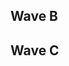 {{DISPLAYTITLE:The Mango: Singles Pools}}{{SetGame|melee}}
{{The Mango Tabs|This=2}}
==Wave B==
{{Box|start|padding=4em}}
==={{HiddenSort|B1}}===
{{GroupTableStart |Bracket B1|width=300px}}
{{GroupTableSlot|Leffen|flag=se|win_m=3|lose_m=0|place=1|bg=up|go={{advance|The Mango/Singles Bracket#Winners Bracket}}}}
{{GroupTableSlot|Jace|flag=us|win_m=3|lose_m=0|place=1|bg=up|go={{advance|The Mango/Singles Bracket#Winners Bracket}}}}
{{GroupTableSlot|hugsfan69fan69|flag=us|win_m=5|lose_m=1|place=3|bg=stay|go={{advance|The Mango/Singles Bracket#Losers Bracket}}}}
{{GroupTableSlot|Friend|flag=us|win_m=5|lose_m=1|place=3|bg=stay|go={{advance|The Mango/Singles Bracket#Losers Bracket}}}}
{{GroupTableSlot|THuGz|flag=us|win_m=3|lose_m=2|place=5|bg=down}}
{{GroupTableSlot|Zack Fair|flag=us|win_m=3|lose_m=2|place=5|bg=down}}
{{GroupTableSlot|J Button|flag=us|win_m=4|lose_m=2|place=7|bg=down}}
{{GroupTableSlot|Babaganoush|flag=us|win_m=3|lose_m=2|place=7|bg=down}}
{{GroupTableSlot|Knox|flag=us|win_m=3|lose_m=2|place=9|bg=down}}
{{GroupTableSlot|Nite|flag=us|win_m=3|lose_m=2|place=9|bg=down}}
{{GroupTableSlot|kurae|flag=us|win_m=3|lose_m=2|place=9|bg=down}}
{{GroupTableSlot|Ethan|flag=us|win_m=2|lose_m=2|place=9|bg=down}}
{{GroupTableSlot|Fork|flag=us|win_m=2|lose_m=2|place=13|bg=down}}
{{GroupTableSlot|Lui|flag=us|win_m=2|lose_m=2|place=13|bg=down}}
{{GroupTableSlot|Shuckle|flag=us|win_m=2|lose_m=2|place=13|bg=down}}
{{GroupTableSlot|GFK|flag=us|win_m=1|lose_m=2|place=13|bg=down}}
{{GroupTableSlot|Perk|flag=|win_m=1|lose_m=2|place=17|bg=down}}
{{GroupTableSlot|VANITY|flag=us|win_m=1|lose_m=2|place=17|bg=down}}
{{GroupTableSlot|chococrispies|flag=us|win_m=1|lose_m=2|place=17|bg=down}}
{{GroupTableSlot|Unpaid|flag=us|win_m=1|lose_m=2|place=17|bg=down}}
{{GroupTableSlot|Johnny Madman|flag=us|win_m=1|lose_m=2|place=17|bg=down}}
{{GroupTableSlot|Shpeven|flag=us|win_m=0|lose_m=2|place=17|bg=down}}
{{GroupTableSlot|Logos|flag=us|win_m=0|lose_m=2|place=17|bg=down}}
{{GroupTableSlot|RC|flag=us|win_m=0|lose_m=2|place=17|bg=down}}
{{GroupTableSlot|DNOTORIOUS|flag=us|win_m=0|lose_m=2|place=25|bg=down}}
{{GroupTableSlot|WereHoneyBadger|flag=us|win_m=0|lose_m=2|place=25|bg=down}}
{{GroupTableSlot|Rolling stone|flag=|win_m=0|lose_m=2|place=25|bg=down}}
{{GroupTableSlot|KingLagann|flag=us|win_m=0|lose_m=2|place=25|bg=down}}
{{GroupTableSlot|Shazmah|flag=us|win_m=0|lose_m=2|place=25|bg=down}}
{{GroupTableEnd}}
{{Box|break|padding=4em}}

==={{HiddenSort|B2}}===
{{GroupTableStart |Bracket B2|width=300px}}
{{GroupTableSlot|S2J|flag=us|win_m=3|lose_m=0|place=1|bg=up|go={{advance|The Mango/Singles Bracket#Winners Bracket}}}}
{{GroupTableSlot|Kevbot|flag=us|win_m=3|lose_m=0|place=1|bg=up|go={{advance|The Mango/Singles Bracket#Winners Bracket}}}}
{{GroupTableSlot|Munch|flag=us|win_m=4|lose_m=1|place=3|bg=stay|go={{advance|The Mango/Singles Bracket#Losers Bracket}}}}
{{GroupTableSlot|Hulka|flag=us|win_m=3|lose_m=1|place=3|bg=stay|go={{advance|The Mango/Singles Bracket#Losers Bracket}}}}
{{GroupTableSlot|B0XXLORD|flag=us|win_m=4|lose_m=2|place=5|bg=down}}
{{GroupTableSlot|Bungwipe|flag=us|win_m=4|lose_m=2|place=5|bg=down}}
{{GroupTableSlot|Astro|flag=us|win_m=4|lose_m=2|place=7|bg=down}}
{{GroupTableSlot|Mysto|flag=us|win_m=3|lose_m=2|place=7|bg=down}}
{{GroupTableSlot|FrogVenom|flag=us|win_m=3|lose_m=2|place=9|bg=down}}
{{GroupTableSlot|Mad Matt|flag=us|win_m=3|lose_m=2|place=9|bg=down}}
{{GroupTableSlot|JustJoshin|flag=us|win_m=3|lose_m=2|place=9|bg=down}}
{{GroupTableSlot|KYLETS8|flag=us|win_m=2|lose_m=2|place=9|bg=down}}
{{GroupTableSlot|Faulter|flag=us|win_m=2|lose_m=2|place=13|bg=down}}
{{GroupTableSlot|stevedode|flag=us|win_m=2|lose_m=2|place=13|bg=down}}
{{GroupTableSlot|DP3|flag=us|win_m=2|lose_m=2|place=13|bg=down}}
{{GroupTableSlot|Charlie Dukes|flag=us|win_m=1|lose_m=2|place=13|bg=down}}
{{GroupTableSlot|Frodan|flag=us|win_m=1|lose_m=2|place=17|bg=down}}
{{GroupTableSlot|Lonny|flag=us|win_m=1|lose_m=2|place=17|bg=down}}
{{GroupTableSlot|Kavi|flag=us|win_m=1|lose_m=2|place=17|bg=down}}
{{GroupTableSlot|HWooD|flag=us|win_m=1|lose_m=2|place=17|bg=down}}
{{GroupTableSlot|Comfortableechoes|flag=us|win_m=1|lose_m=2|place=17|bg=down}}
{{GroupTableSlot|SweetDeArT|flag=us|win_m=1|lose_m=2|place=17|bg=down}}
{{GroupTableSlot|Shayden|flag=us|win_m=0|lose_m=2|place=17|bg=down}}
{{GroupTableSlot|8bitsyd|flag=us|win_m=0|lose_m=2|place=17|bg=down}}
{{GroupTableSlot|Jolf|flag=us|win_m=0|lose_m=2|place=25|bg=down}}
{{GroupTableSlot|Rodimus|flag=us|win_m=0|lose_m=2|place=25|bg=down}}
{{GroupTableSlot|tallcan|flag=us|win_m=0|lose_m=2|place=25|bg=down}}
{{GroupTableSlot|Tag$|flag=us|win_m=0|lose_m=2|place=25|bg=down}}
{{GroupTableSlot|KG0D|flag=us|win_m=0|lose_m=2|place=25|bg=down}}
{{GroupTableEnd}}
{{Box|break|padding=4em}}

==={{HiddenSort|B3}}===
{{GroupTableStart |Bracket B3|width=300px}}
{{GroupTableSlot|Lucky|flag=us|win_m=3|lose_m=0|place=1|bg=up|go={{advance|The Mango/Singles Bracket#Winners Bracket}}}}
{{GroupTableSlot|Bizzarro Flame|flag=us|win_m=3|lose_m=0|place=1|bg=up|go={{advance|The Mango/Singles Bracket#Winners Bracket}}}}
{{GroupTableSlot|Andymosity|flag=us|win_m=4|lose_m=1|place=3|bg=stay|go={{advance|The Mango/Singles Bracket#Losers Bracket}}}}
{{GroupTableSlot|Tenshii|flag=us|win_m=3|lose_m=1|place=3|bg=stay|go={{advance|The Mango/Singles Bracket#Losers Bracket}}}}
{{GroupTableSlot|Nigo|flag=us|win_m=4|lose_m=2|place=5|bg=down}}
{{GroupTableSlot|OG Blitz|flag=us|win_m=4|lose_m=2|place=5|bg=down}}
{{GroupTableSlot|Beryl|flag=us|win_m=4|lose_m=2|place=7|bg=down}}
{{GroupTableSlot|omlet|flag=us|win_m=3|lose_m=2|place=7|bg=down}}
{{GroupTableSlot|EGChubbs|flag=us|win_m=3|lose_m=2|place=9|bg=down}}
{{GroupTableSlot|Ludwig|flag=us|win_m=3|lose_m=2|place=9|bg=down}}
{{GroupTableSlot|Mr. Wonderful|flag=us|win_m=3|lose_m=2|place=9|bg=down}}
{{GroupTableSlot|Rato|flag=us|win_m=2|lose_m=2|place=9|bg=down}}
{{GroupTableSlot|Spoon|flag=us|win_m=2|lose_m=2|place=13|bg=down}}
{{GroupTableSlot|Sho|flag=us|win_m=2|lose_m=2|place=13|bg=down}}
{{GroupTableSlot|TheRogueTwinkie|flag=us|win_m=2|lose_m=2|place=13|bg=down}}
{{GroupTableSlot|Fractal|flag=us|win_m=2|lose_m=2|place=13|bg=down}}
{{GroupTableSlot|Sweaty|flag=us|win_m=1|lose_m=2|place=17|bg=down}}
{{GroupTableSlot|Strobe|flag=us|win_m=1|lose_m=2|place=17|bg=down}}
{{GroupTableSlot|Spots|flag=us|win_m=1|lose_m=2|place=17|bg=down}}
{{GroupTableSlot|TrustMeImBlack|flag=us|win_m=1|lose_m=2|place=17|bg=down}}
{{GroupTableSlot|Jmoo|flag=us|win_m=1|lose_m=2|place=17|bg=down}}
{{GroupTableSlot|Phoenix|flag=us|win_m=0|lose_m=2|place=17|bg=down}}
{{GroupTableSlot|Shroomush|flag=us|win_m=0|lose_m=2|place=17|bg=down}}
{{GroupTableSlot|talesoftony|flag=us|win_m=0|lose_m=2|place=17|bg=down}}
{{GroupTableSlot|Devi|flag=us|win_m=0|lose_m=2|place=25|bg=down}}
{{GroupTableSlot|OOPP|flag=us|win_m=0|lose_m=2|place=25|bg=down}}
{{GroupTableSlot|KungPaoPi|flag=us|win_m=0|lose_m=2|place=25|bg=down}}
{{GroupTableSlot|xReptar|flag=|win_m=0|lose_m=2|place=25|bg=down}}
{{GroupTableSlot|SCruffy_J|flag=us|win_m=0|lose_m=2|place=25|bg=down}}
{{GroupTableEnd}}
{{Box|break|padding=4em}}

==={{HiddenSort|B4}}===
{{GroupTableStart |Bracket B4|width=300px}}
{{GroupTableSlot|Reno|flag=us|win_m=3|lose_m=0|place=1|bg=up|go={{advance|The Mango/Singles Bracket#Winners Bracket}}}}
{{GroupTableSlot|Westballz|flag=us|win_m=3|lose_m=0|place=1|bg=up|go={{advance|The Mango/Singles Bracket#Winners Bracket}}}}
{{GroupTableSlot|Beasty_turtle3|flag=us|win_m=4|lose_m=1|place=3|bg=stay|go={{advance|The Mango/Singles Bracket#Losers Bracket}}}}
{{GroupTableSlot|Neeco|flag=us|win_m=3|lose_m=1|place=3|bg=stay|go={{advance|The Mango/Singles Bracket#Losers Bracket}}}}
{{GroupTableSlot|Breakfast|flag=us|win_m=4|lose_m=2|place=5|bg=down}}
{{GroupTableSlot|Cookie|flag=us|win_m=4|lose_m=2|place=5|bg=down}}
{{GroupTableSlot|SgtTreecko|flag=us|win_m=4|lose_m=2|place=7|bg=down}}
{{GroupTableSlot|Sway|flag=us|win_m=3|lose_m=2|place=7|bg=down}}
{{GroupTableSlot|Marksman|flag=us|win_m=3|lose_m=2|place=9|bg=down}}
{{GroupTableSlot|AKHidden|flag=us|win_m=3|lose_m=2|place=9|bg=down}}
{{GroupTableSlot|Strider|flag=us|win_m=2|lose_m=2|place=9|bg=down}}
{{GroupTableSlot|in10city|flag=us|win_m=2|lose_m=2|place=9|bg=down}}
{{GroupTableSlot|STEPH|flag=us|win_m=2|lose_m=2|place=13|bg=down}}
{{GroupTableSlot|Troxol|flag=us|win_m=2|lose_m=2|place=13|bg=down}}
{{GroupTableSlot|Arcos|flag=us|win_m=2|lose_m=2|place=13|bg=down}}
{{GroupTableSlot|Metayoshi|flag=us|win_m=2|lose_m=2|place=13|bg=down}}
{{GroupTableSlot|guillermoose|flag=us|win_m=1|lose_m=2|place=17|bg=down}}
{{GroupTableSlot|C-Stick|flag=us|win_m=1|lose_m=2|place=17|bg=down}}
{{GroupTableSlot|HHH|flag=us|win_m=1|lose_m=2|place=17|bg=down}}
{{GroupTableSlot|Squigernog|flag=us|win_m=1|lose_m=2|place=17|bg=down}}
{{GroupTableSlot|Spoces|flag=us|win_m=1|lose_m=2|place=17|bg=down}}
{{GroupTableSlot|nPanda|flag=us|win_m=1|lose_m=2|place=17|bg=down}}
{{GroupTableSlot|Kunalibu|flag=us|win_m=0|lose_m=2|place=17|bg=down}}
{{GroupTableSlot|Tahubob|flag=us|win_m=0|lose_m=2|place=17|bg=down}}
{{GroupTableSlot|Tiger|flag=us|win_m=0|lose_m=2|place=25|bg=down}}
{{GroupTableSlot|J|flag=us|win_m=0|lose_m=2|place=25|bg=down}}
{{GroupTableSlot|CHiLe x DeFuZe|flag=us|win_m=0|lose_m=2|place=25|bg=down}}
{{GroupTableSlot|Davis|flag=us|win_m=0|lose_m=2|place=25|bg=down}}
{{GroupTableSlot|hoboskillz|flag=|win_m=0|lose_m=2|place=25|bg=down}}
{{GroupTableEnd}}
{{Box|break|padding=4em}}

==={{HiddenSort|B5}}===
{{GroupTableStart |Bracket B5|width=300px}}
{{GroupTableSlot|Swedish Delight|flag=us|win_m=3|lose_m=0|place=1|bg=up|go={{advance|The Mango/Singles Bracket#Winners Bracket}}}}
{{GroupTableSlot|NUT|flag=us|win_m=3|lose_m=0|place=1|bg=up|go={{advance|The Mango/Singles Bracket#Winners Bracket}}}}
{{GroupTableSlot|Gooms|flag=us|win_m=5|lose_m=1|place=3|bg=stay|go={{advance|The Mango/Singles Bracket#Losers Bracket}}}}
{{GroupTableSlot|CaptainJack|flag=jp|win_m=4|lose_m=1|place=3|bg=stay|go={{advance|The Mango/Singles Bracket#Losers Bracket}}}}
{{GroupTableSlot|pog0|flag=us|win_m=4|lose_m=2|place=5|bg=down}}
{{GroupTableSlot|Dayge|flag=us|win_m=2|lose_m=2|place=5|bg=down}}
{{GroupTableSlot|EXOgreyfox|flag=us|win_m=4|lose_m=2|place=7|bg=down}}
{{GroupTableSlot|Sokka|flag=us|win_m=3|lose_m=2|place=7|bg=down}}
{{GroupTableSlot|Gigajohn|flag=us|win_m=3|lose_m=2|place=9|bg=down}}
{{GroupTableSlot|Tetra|flag=us|win_m=3|lose_m=2|place=9|bg=down}}
{{GroupTableSlot|Cards|flag=us|win_m=3|lose_m=2|place=9|bg=down}}
{{GroupTableSlot|Magmar|flag=us|win_m=2|lose_m=2|place=9|bg=down}}
{{GroupTableSlot|L00B D00D|flag=us|win_m=2|lose_m=2|place=13|bg=down}}
{{GroupTableSlot|Chacahut|flag=us|win_m=2|lose_m=2|place=13|bg=down}}
{{GroupTableSlot|sicko|flag=us|win_m=2|lose_m=2|place=13|bg=down}}
{{GroupTableSlot|eL_Jay|flag=us|win_m=2|lose_m=2|place=13|bg=down}}
{{GroupTableSlot|Odrow|flag=us|win_m=1|lose_m=2|place=17|bg=down}}
{{GroupTableSlot|Milky Piggy|flag=us|win_m=1|lose_m=2|place=17|bg=down}}
{{GroupTableSlot|Snacks|flag=us|win_m=1|lose_m=2|place=17|bg=down}}
{{GroupTableSlot|Giftedchansk|flag=us|win_m=1|lose_m=2|place=17|bg=down}}
{{GroupTableSlot|Oats|flag=us|win_m=1|lose_m=2|place=17|bg=down}}
{{GroupTableSlot|zomg|flag=us|win_m=0|lose_m=2|place=17|bg=down}}
{{GroupTableSlot|Not_mileycyrus|flag=us|win_m=0|lose_m=2|place=17|bg=down}}
{{GroupTableSlot|FatBLINDcow|flag=us|win_m=0|lose_m=2|place=17|bg=down}}
{{GroupTableSlot|NipplesMcTwist69|flag=us|win_m=0|lose_m=2|place=25|bg=down}}
{{GroupTableSlot|Acrazychimp|flag=us|win_m=0|lose_m=2|place=25|bg=down}}
{{GroupTableSlot|SIllySyndrome|flag=us|win_m=0|lose_m=2|place=25|bg=down}}
{{GroupTableSlot|BNMN|flag=us|win_m=0|lose_m=2|place=25|bg=down}}
{{GroupTableSlot|Poppa_Bandit|flag=us|win_m=0|lose_m=2|place=25|bg=down}}
{{GroupTableEnd}}
{{Box|break|padding=4em}}

==={{HiddenSort|B6}}===
{{GroupTableStart |Bracket B6|width=300px}}
{{GroupTableSlot|Fiction|flag=us|win_m=3|lose_m=0|place=1|bg=up|go={{advance|The Mango/Singles Bracket#Winners Bracket}}}}
{{GroupTableSlot|Zeo|flag=us|win_m=3|lose_m=0|place=1|bg=up|go={{advance|The Mango/Singles Bracket#Winners Bracket}}}}
{{GroupTableSlot|Openzmindz|flag=us|win_m=5|lose_m=1|place=3|bg=stay|go={{advance|The Mango/Singles Bracket#Losers Bracket}}}}
{{GroupTableSlot|Tapez|flag=us|win_m=3|lose_m=1|place=3|bg=stay|go={{advance|The Mango/Singles Bracket#Losers Bracket}}}}
{{GroupTableSlot|Fluff|flag=us|win_m=5|lose_m=2|place=5|bg=down}}
{{GroupTableSlot|Vish|flag=us|win_m=2|lose_m=2|place=5|bg=down}}
{{GroupTableSlot|Hoon|flag=us|win_m=4|lose_m=2|place=7|bg=down}}
{{GroupTableSlot|Smile|flag=us|win_m=3|lose_m=2|place=7|bg=down}}
{{GroupTableSlot|Duky|flag=us|win_m=3|lose_m=2|place=9|bg=down}}
{{GroupTableSlot|Feenex|flag=us|win_m=3|lose_m=2|place=9|bg=down}}
{{GroupTableSlot|Woosh|flag=us|win_m=2|lose_m=2|place=9|bg=down}}
{{GroupTableSlot|Milk$|flag=us|win_m=2|lose_m=2|place=9|bg=down}}
{{GroupTableSlot|HypedForSlicedBread|flag=us|win_m=2|lose_m=2|place=13|bg=down}}
{{GroupTableSlot|Uzi726|flag=us|win_m=2|lose_m=2|place=13|bg=down}}
{{GroupTableSlot|SpicyMage|flag=us|win_m=2|lose_m=2|place=13|bg=down}}
{{GroupTableSlot|slimjim|flag=us|win_m=1|lose_m=2|place=13|bg=down}}
{{GroupTableSlot|Quasar|flag=us|win_m=1|lose_m=2|place=17|bg=down}}
{{GroupTableSlot|wrench|flag=us|win_m=1|lose_m=2|place=17|bg=down}}
{{GroupTableSlot|Swagmaster69|flag=us|win_m=1|lose_m=2|place=17|bg=down}}
{{GroupTableSlot|Longkat|flag=us|win_m=1|lose_m=2|place=17|bg=down}}
{{GroupTableSlot|Wave|flag=us|win_m=1|lose_m=2|place=17|bg=down}}
{{GroupTableSlot|IO|flag=us|win_m=0|lose_m=2|place=17|bg=down}}
{{GroupTableSlot|CookieCutter|flag=us|win_m=0|lose_m=2|place=17|bg=down}}
{{GroupTableSlot|lilgamer08|flag=us|win_m=0|lose_m=2|place=17|bg=down}}
{{GroupTableSlot|Vague|flag=us|win_m=0|lose_m=2|place=25|bg=down}}
{{GroupTableSlot|Misfire Mami|flag=us|win_m=0|lose_m=2|place=25|bg=down}}
{{GroupTableSlot|DeathTacos|flag=us|win_m=0|lose_m=2|place=25|bg=down}}
{{GroupTableSlot|Nyf|flag=us|win_m=0|lose_m=2|place=25|bg=down}}
{{GroupTableEnd}}
{{Box|break|padding=4em}}

==={{HiddenSort|B7}}===
{{GroupTableStart |Bracket B7|width=300px}}
{{GroupTableSlot|Venelox|flag=us|win_m=3|lose_m=0|place=1|bg=up|go={{advance|The Mango/Singles Bracket#Winners Bracket}}}}
{{GroupTableSlot|ARMY|flag=us|win_m=3|lose_m=0|place=1|bg=up|go={{advance|The Mango/Singles Bracket#Winners Bracket}}}}
{{GroupTableSlot|HomeMadeWaffles|flag=us|win_m=3|lose_m=1|place=3|bg=stay|go={{advance|The Mango/Singles Bracket#Losers Bracket}}}}
{{GroupTableSlot|F12|flag=us|win_m=3|lose_m=1|place=3|bg=stay|go={{advance|The Mango/Singles Bracket#Losers Bracket}}}}
{{GroupTableSlot|Ringler|flag=us|win_m=5|lose_m=2|place=5|bg=down}}
{{GroupTableSlot|Tyo|flag=us|win_m=4|lose_m=2|place=5|bg=down}}
{{GroupTableSlot|Kiharu|flag=us|win_m=4|lose_m=2|place=7|bg=down}}
{{GroupTableSlot|NOVIK|flag=us|win_m=4|lose_m=2|place=7|bg=down}}
{{GroupTableSlot|Hezekiah|flag=us|win_m=3|lose_m=2|place=9|bg=down}}
{{GroupTableSlot|Melyia|flag=us|win_m=2|lose_m=2|place=9|bg=down}}
{{GroupTableSlot|Slime|flag=us|win_m=2|lose_m=2|place=9|bg=down}}
{{GroupTableSlot|Rig|flag=us|win_m=2|lose_m=2|place=9|bg=down}}
{{GroupTableSlot|Bertbusdriver|flag=us|win_m=2|lose_m=2|place=13|bg=down}}
{{GroupTableSlot|robtheboss8|flag=us|win_m=2|lose_m=2|place=13|bg=down}}
{{GroupTableSlot|crzybeast|flag=us|win_m=2|lose_m=2|place=13|bg=down}}
{{GroupTableSlot|Fallentony|flag=|win_m=2|lose_m=2|place=13|bg=down}}
{{GroupTableSlot|Dodger|flag=us|win_m=1|lose_m=2|place=17|bg=down}}
{{GroupTableSlot|Cable|flag=us|win_m=1|lose_m=2|place=17|bg=down}}
{{GroupTableSlot|limjoker|flag=us|win_m=1|lose_m=2|place=17|bg=down}}
{{GroupTableSlot|antownknee|flag=us|win_m=1|lose_m=2|place=17|bg=down}}
{{GroupTableSlot|edwinBJJ|flag=us|win_m=0|lose_m=2|place=17|bg=down}}
{{GroupTableSlot|sauce|flag=us|win_m=0|lose_m=2|place=17|bg=down}}
{{GroupTableSlot|Shon|flag=us|win_m=0|lose_m=2|place=17|bg=down}}
{{GroupTableSlot|DEMISavage|flag=us|win_m=0|lose_m=2|place=17|bg=down}}
{{GroupTableSlot|Copacetic|flag=us|win_m=0|lose_m=2|place=25|bg=down}}
{{GroupTableSlot|N8Rock|flag=us|win_m=0|lose_m=2|place=25|bg=down}}
{{GroupTableSlot|elijajajajajajajaja|flag=us|win_m=0|lose_m=2|place=25|bg=down}}
{{GroupTableSlot|richtit|flag=us|win_m=0|lose_m=2|place=25|bg=down}}
{{GroupTableEnd}}
{{Box|break|padding=4em}}

==={{HiddenSort|B8}}===
{{GroupTableStart |Bracket B8|width=300px}}
{{GroupTableSlot|Squid|flag=us|win_m=3|lose_m=0|place=1|bg=up|go={{advance|The Mango/Singles Bracket#Winners Bracket}}}}
{{GroupTableSlot|Cohenski|flag=us|win_m=3|lose_m=0|place=1|bg=up|go={{advance|The Mango/Singles Bracket#Winners Bracket}}}}
{{GroupTableSlot|Krowten|flag=us|win_m=5|lose_m=1|place=3|bg=stay|go={{advance|The Mango/Singles Bracket#Losers Bracket}}}}
{{GroupTableSlot|Casper|flag=us|win_m=3|lose_m=1|place=3|bg=stay|go={{advance|The Mango/Singles Bracket#Losers Bracket}}}}
{{GroupTableSlot|Alex Diaz|flag=us|win_m=4|lose_m=2|place=5|bg=down}}
{{GroupTableSlot|Cheeto|flag=us|win_m=3|lose_m=2|place=5|bg=down}}
{{GroupTableSlot|ExcessValor|flag=us|win_m=4|lose_m=2|place=7|bg=down}}
{{GroupTableSlot|AmericanDragon DavidChong|flag=us|win_m=3|lose_m=2|place=7|bg=down}}
{{GroupTableSlot|$7 Chips|flag=us|win_m=3|lose_m=2|place=9|bg=down}}
{{GroupTableSlot|schmoop|flag=us|win_m=3|lose_m=2|place=9|bg=down}}
{{GroupTableSlot|GeoX|flag=us|win_m=2|lose_m=2|place=9|bg=down}}
{{GroupTableSlot|The SARC Knight|flag=us|win_m=2|lose_m=2|place=9|bg=down}}
{{GroupTableSlot|Dirac|flag=us|win_m=2|lose_m=2|place=13|bg=down}}
{{GroupTableSlot|Kanto|flag=us|win_m=2|lose_m=2|place=13|bg=down}}
{{GroupTableSlot|Nom|flag=us|win_m=2|lose_m=2|place=13|bg=down}}
{{GroupTableSlot|Uzweeter|flag=us|win_m=1|lose_m=2|place=13|bg=down}}
{{GroupTableSlot|Raffaele|flag=us|win_m=1|lose_m=2|place=17|bg=down}}
{{GroupTableSlot|ToastedSnack|flag=us|win_m=1|lose_m=2|place=17|bg=down}}
{{GroupTableSlot|Kwon|flag=us|win_m=1|lose_m=2|place=17|bg=down}}
{{GroupTableSlot|Quillz|flag=us|win_m=1|lose_m=2|place=17|bg=down}}
{{GroupTableSlot|Heisenberg|flag=us|win_m=1|lose_m=2|place=17|bg=down}}
{{GroupTableSlot|Sharp|flag=us|win_m=0|lose_m=2|place=17|bg=down}}
{{GroupTableSlot|HungDaddy|flag=|win_m=0|lose_m=2|place=17|bg=down}}
{{GroupTableSlot|BYE|flag=|win_m=0|lose_m=2|place=17|bg=down}}
{{GroupTableSlot|ACR|flag=us|win_m=0|lose_m=2|place=25|bg=down}}
{{GroupTableSlot|IceCreamOG|flag=us|win_m=0|lose_m=2|place=25|bg=down}}
{{GroupTableSlot|strides|flag=us|win_m=0|lose_m=2|place=25|bg=down}}
{{GroupTableSlot|BigNick|flag=us|win_m=0|lose_m=2|place=25|bg=down}}
{{GroupTableEnd}}
{{Box|end}}

==Wave C==
{{Box|start|padding=4em}}
==={{HiddenSort|C1}}===
{{GroupTableStart |Bracket C1|width=300px}}
{{GroupTableSlot|Lil' Snack|flag=us|win_m=3|lose_m=0|place=1|bg=up|go={{advance|The Mango/Singles Bracket#Winners Bracket}}}}
{{GroupTableSlot|Mango|flag=us|win_m=3|lose_m=0|place=1|bg=up|go={{advance|The Mango/Singles Bracket#Winners Bracket}}}}
{{GroupTableSlot|Mist|flag=us|win_m=5|lose_m=1|place=3|bg=stay|go={{advance|The Mango/Singles Bracket#Losers Bracket}}}}
{{GroupTableSlot|Dr. Light|flag=us|win_m=3|lose_m=1|place=3|bg=stay|go={{advance|The Mango/Singles Bracket#Losers Bracket}}}}
{{GroupTableSlot|Wero|flag=us|win_m=4|lose_m=2|place=5|bg=down}}
{{GroupTableSlot|Tonkatsu|flag=us|win_m=3|lose_m=2|place=5|bg=down}}
{{GroupTableSlot|Nav|flag=us|win_m=3|lose_m=2|place=7|bg=down}}
{{GroupTableSlot|Kellen|flag=us|win_m=3|lose_m=2|place=7|bg=down}}
{{GroupTableSlot|Tarkus|flag=us|win_m=3|lose_m=2|place=9|bg=down}}
{{GroupTableSlot|Slemdog|flag=us|win_m=3|lose_m=2|place=9|bg=down}}
{{GroupTableSlot|yungnewt|flag=us|win_m=3|lose_m=2|place=9|bg=down}}
{{GroupTableSlot|RagingCherry|flag=us|win_m=3|lose_m=2|place=9|bg=down}}
{{GroupTableSlot|ZettaiTerritory|flag=us|win_m=2|lose_m=2|place=13|bg=down}}
{{GroupTableSlot|Vat-Zero|flag=|win_m=2|lose_m=2|place=13|bg=down}}
{{GroupTableSlot|Noodles|flag=us|win_m=2|lose_m=2|place=13|bg=down}}
{{GroupTableSlot|Shipsee|flag=us|win_m=2|lose_m=2|place=13|bg=down}}
{{GroupTableSlot|Darklamp|flag=us|win_m=1|lose_m=2|place=17|bg=down}}
{{GroupTableSlot|Smack|flag=us|win_m=1|lose_m=2|place=17|bg=down}}
{{GroupTableSlot|Tony|flag=us|win_m=1|lose_m=2|place=17|bg=down}}
{{GroupTableSlot|ProperSauce|flag=us|win_m=1|lose_m=2|place=17|bg=down}}
{{GroupTableSlot|Lycanthrope|flag=us|win_m=1|lose_m=2|place=17|bg=down}}
{{GroupTableSlot|Scarlet|flag=us|win_m=0|lose_m=2|place=17|bg=down}}
{{GroupTableSlot|UnseeingOrange|flag=us|win_m=0|lose_m=2|place=17|bg=down}}
{{GroupTableSlot|BLuEy42|flag=us|win_m=0|lose_m=2|place=17|bg=down}}
{{GroupTableSlot|Jesterlord|flag=us|win_m=0|lose_m=2|place=25|bg=down}}
{{GroupTableSlot|DrinksOnMe|flag=us|win_m=0|lose_m=2|place=25|bg=down}}
{{GroupTableSlot|jokyo|flag=us|win_m=0|lose_m=2|place=25|bg=down}}
{{GroupTableSlot|Yuyuko|flag=us|win_m=0|lose_m=2|place=25|bg=down}}
{{GroupTableSlot|herpeslurpee|flag=|win_m=0|lose_m=2|place=25|bg=down}}
{{GroupTableEnd}}
{{Box|break|padding=4em}}

==={{HiddenSort|C2}}===
{{GroupTableStart |Bracket C2|width=300px}}
{{GroupTableSlot|R.O.M.|flag=us|win_m=4|lose_m=0|place=1|bg=up|go={{advance|The Mango/Singles Bracket#Winners Bracket}}}}
{{GroupTableSlot|SFAT|flag=us|win_m=3|lose_m=0|place=1|bg=up|go={{advance|The Mango/Singles Bracket#Winners Bracket}}}}
{{GroupTableSlot|Zato|flag=us|win_m=5|lose_m=1|place=3|bg=stay|go={{advance|The Mango/Singles Bracket#Losers Bracket}}}}
{{GroupTableSlot|fastboy|flag=us|win_m=4|lose_m=1|place=3|bg=stay|go={{advance|The Mango/Singles Bracket#Losers Bracket}}}}
{{GroupTableSlot|Kira|flag=us|win_m=3|lose_m=2|place=5|bg=down}}
{{GroupTableSlot|Tafokints|flag=us|win_m=2|lose_m=2|place=5|bg=down}}
{{GroupTableSlot|Chroma|flag=us|win_m=3|lose_m=2|place=7|bg=down}}
{{GroupTableSlot|Stanky|flag=us|win_m=3|lose_m=2|place=7|bg=down}}
{{GroupTableSlot|MaDMAn|flag=us|win_m=3|lose_m=2|place=9|bg=down}}
{{GroupTableSlot|R1gBoN3|flag=us|win_m=3|lose_m=2|place=9|bg=down}}
{{GroupTableSlot|worm|flag=us|win_m=3|lose_m=2|place=9|bg=down}}
{{GroupTableSlot|PC_OOS|flag=us|win_m=3|lose_m=2|place=9|bg=down}}
{{GroupTableSlot|Denzill|flag=us|win_m=2|lose_m=2|place=13|bg=down}}
{{GroupTableSlot|Finnish|flag=us|win_m=2|lose_m=2|place=13|bg=down}}
{{GroupTableSlot|Lazerkitten|flag=us|win_m=2|lose_m=2|place=13|bg=down}}
{{GroupTableSlot|Cockadoo|flag=us|win_m=1|lose_m=2|place=13|bg=down}}
{{GroupTableSlot|yamm|flag=us|win_m=1|lose_m=2|place=17|bg=down}}
{{GroupTableSlot|Hot Dog Harold|flag=|win_m=1|lose_m=2|place=17|bg=down}}
{{GroupTableSlot|Ursa Major|flag=us|win_m=1|lose_m=2|place=17|bg=down}}
{{GroupTableSlot|Silent Star|flag=us|win_m=1|lose_m=2|place=17|bg=down}}
{{GroupTableSlot|JFD|flag=us|win_m=1|lose_m=2|place=17|bg=down}}
{{GroupTableSlot|JoeyBill$|flag=us|win_m=1|lose_m=2|place=17|bg=down}}
{{GroupTableSlot|OhTooInPools|flag=us|win_m=0|lose_m=2|place=17|bg=down}}
{{GroupTableSlot|beef|flag=us|win_m=0|lose_m=2|place=17|bg=down}}
{{GroupTableSlot|Kade|flag=us|win_m=0|lose_m=2|place=25|bg=down}}
{{GroupTableSlot|One Stock Fox|flag=us|win_m=0|lose_m=2|place=25|bg=down}}
{{GroupTableSlot|Mova|flag=us|win_m=0|lose_m=2|place=25|bg=down}}
{{GroupTableSlot|HotBeat.Wav|flag=|win_m=0|lose_m=2|place=25|bg=down}}
{{GroupTableSlot|Dandy|flag=us|win_m=0|lose_m=2|place=25|bg=down}}
{{GroupTableEnd}}
{{Box|break|padding=4em}}

==={{HiddenSort|C3}}===
{{GroupTableStart |Bracket C3|width=300px}}
{{GroupTableSlot|HugS|flag=us|win_m=3|lose_m=0|place=1|bg=up|go={{advance|The Mango/Singles Bracket#Winners Bracket}}}}
{{GroupTableSlot|MegaXmas|flag=us|win_m=3|lose_m=0|place=1|bg=up|go={{advance|The Mango/Singles Bracket#Winners Bracket}}}}
{{GroupTableSlot|Tobes|flag=us|win_m=5|lose_m=1|place=3|bg=stay|go={{advance|The Mango/Singles Bracket#Losers Bracket}}}}
{{GroupTableSlot|Toph|flag=us|win_m=3|lose_m=1|place=3|bg=stay|go={{advance|The Mango/Singles Bracket#Losers Bracket}}}}
{{GroupTableSlot|BDR|flag=us|win_m=4|lose_m=2|place=5|bg=down}}
{{GroupTableSlot|envy|flag=us|win_m=3|lose_m=2|place=5|bg=down}}
{{GroupTableSlot|Mithos|flag=us|win_m=4|lose_m=2|place=7|bg=down}}
{{GroupTableSlot|JC|flag=us|win_m=3|lose_m=2|place=7|bg=down}}
{{GroupTableSlot|Ace|flag=us|win_m=3|lose_m=2|place=9|bg=down}}
{{GroupTableSlot|Otto_Zone|flag=us|win_m=3|lose_m=2|place=9|bg=down}}
{{GroupTableSlot|Crandle91|flag=us|win_m=3|lose_m=2|place=9|bg=down}}
{{GroupTableSlot|BasedFox|flag=us|win_m=2|lose_m=2|place=9|bg=down}}
{{GroupTableSlot|SQA|flag=us|win_m=2|lose_m=2|place=13|bg=down}}
{{GroupTableSlot|ARGO|flag=us|win_m=2|lose_m=2|place=13|bg=down}}
{{GroupTableSlot|Splish|flag=us|win_m=2|lose_m=2|place=13|bg=down}}
{{GroupTableSlot|Mercer|flag=us|win_m=2|lose_m=2|place=13|bg=down}}
{{GroupTableSlot|andtheknee|flag=us|win_m=1|lose_m=2|place=17|bg=down}}
{{GroupTableSlot|Kidd|flag=us|win_m=1|lose_m=2|place=17|bg=down}}
{{GroupTableSlot|TheGuey|flag=us|win_m=1|lose_m=2|place=17|bg=down}}
{{GroupTableSlot|Surgeon|flag=us|win_m=1|lose_m=2|place=17|bg=down}}
{{GroupTableSlot|RoblesRaider|flag=us|win_m=1|lose_m=2|place=17|bg=down}}
{{GroupTableSlot|Temilotzin|flag=us|win_m=0|lose_m=2|place=17|bg=down}}
{{GroupTableSlot|Jmex|flag=us|win_m=0|lose_m=2|place=17|bg=down}}
{{GroupTableSlot|Vogt|flag=us|win_m=0|lose_m=2|place=17|bg=down}}
{{GroupTableSlot|KYS The God Slayer|flag=us|win_m=0|lose_m=2|place=25|bg=down}}
{{GroupTableSlot|anthroid|flag=us|win_m=0|lose_m=2|place=25|bg=down}}
{{GroupTableSlot|Aww|flag=us|win_m=0|lose_m=2|place=25|bg=down}}
{{GroupTableSlot|STTPM|flag=us|win_m=0|lose_m=2|place=25|bg=down}}
{{GroupTableSlot|Pigouvian|flag=us|win_m=0|lose_m=2|place=25|bg=down}}
{{GroupTableEnd}}
{{Box|break|padding=4em}}

==={{HiddenSort|C4}}===
{{GroupTableStart |Bracket C4|width=300px}}
{{GroupTableSlot|Trichael Man|flag=us|win_m=4|lose_m=0|place=1|bg=up|go={{advance|The Mango/Singles Bracket#Winners Bracket}}}}
{{GroupTableSlot|LuigiKid|flag=us|win_m=3|lose_m=0|place=1|bg=up|go={{advance|The Mango/Singles Bracket#Winners Bracket}}}}
{{GroupTableSlot|Shroomed|flag=us|win_m=3|lose_m=1|place=3|bg=stay|go={{advance|The Mango/Singles Bracket#Losers Bracket}}}}
{{GroupTableSlot|Glitch|flag=us|win_m=3|lose_m=1|place=3|bg=stay|go={{advance|The Mango/Singles Bracket#Losers Bracket}}}}
{{GroupTableSlot|Timteee|flag=us|win_m=5|lose_m=2|place=5|bg=down}}
{{GroupTableSlot|compa|flag=us|win_m=4|lose_m=2|place=5|bg=down}}
{{GroupTableSlot|E40|flag=us|win_m=4|lose_m=2|place=7|bg=down}}
{{GroupTableSlot|Dyo|flag=us|win_m=4|lose_m=2|place=7|bg=down}}
{{GroupTableSlot|Shk Shk|flag=us|win_m=3|lose_m=2|place=9|bg=down}}
{{GroupTableSlot|Smilotron|flag=us|win_m=2|lose_m=2|place=9|bg=down}}
{{GroupTableSlot|DonB|flag=au|win_m=2|lose_m=2|place=9|bg=down}}
{{GroupTableSlot|Real Dingoes|flag=us|win_m=2|lose_m=2|place=9|bg=down}}
{{GroupTableSlot|King|flag=us|win_m=2|lose_m=2|place=13|bg=down}}
{{GroupTableSlot|TSkillzX|flag=us|win_m=2|lose_m=2|place=13|bg=down}}
{{GroupTableSlot|Cloud_Chsr|flag=us|win_m=2|lose_m=2|place=13|bg=down}}
{{GroupTableSlot|Lange|flag=us|win_m=2|lose_m=2|place=13|bg=down}}
{{GroupTableSlot|Big Water|flag=us|win_m=1|lose_m=2|place=17|bg=down}}
{{GroupTableSlot|Trucid|flag=us|win_m=1|lose_m=2|place=17|bg=down}}
{{GroupTableSlot|Tenz|flag=us|win_m=1|lose_m=2|place=17|bg=down}}
{{GroupTableSlot|SatisfiedMaggot|flag=us|win_m=1|lose_m=2|place=17|bg=down}}
{{GroupTableSlot|Atlas|flag=us|win_m=1|lose_m=2|place=17|bg=down}}
{{GroupTableSlot|Spub|flag=us|win_m=0|lose_m=2|place=17|bg=down}}
{{GroupTableSlot|4LEX|flag=us|win_m=0|lose_m=2|place=17|bg=down}}
{{GroupTableSlot|hungry|flag=us|win_m=0|lose_m=2|place=17|bg=down}}
{{GroupTableSlot|dd hernandez|flag=us|win_m=0|lose_m=2|place=25|bg=down}}
{{GroupTableSlot|JUNI|flag=us|win_m=0|lose_m=2|place=25|bg=down}}
{{GroupTableSlot|MJPUFF|flag=|win_m=0|lose_m=2|place=25|bg=down}}
{{GroupTableSlot|node|flag=us|win_m=0|lose_m=2|place=25|bg=down}}
{{GroupTableSlot|IloveSATS|flag=us|win_m=0|lose_m=2|place=25|bg=down}}
{{GroupTableEnd}}
{{Box|break|padding=4em}}

==={{HiddenSort|C5}}===
{{GroupTableStart |Bracket C5|width=300px}}
{{GroupTableSlot|MikeHaze|flag=us|win_m=3|lose_m=0|place=1|bg=up|go={{advance|The Mango/Singles Bracket#Winners Bracket}}}}
{{GroupTableSlot|OkamiBW|flag=us|win_m=3|lose_m=0|place=1|bg=up|go={{advance|The Mango/Singles Bracket#Winners Bracket}}}}
{{GroupTableSlot|Kanti|flag=us|win_m=4|lose_m=1|place=3|bg=stay|go={{advance|The Mango/Singles Bracket#Losers Bracket}}}}
{{GroupTableSlot|Epic Murloc|flag=us|win_m=3|lose_m=1|place=3|bg=stay|go={{advance|The Mango/Singles Bracket#Losers Bracket}}}}
{{GroupTableSlot|Butterscotch|flag=us|win_m=5|lose_m=2|place=5|bg=down}}
{{GroupTableSlot|Blaze|flag=us|win_m=4|lose_m=2|place=5|bg=down}}
{{GroupTableSlot|Halkettraz|flag=us|win_m=3|lose_m=2|place=7|bg=down}}
{{GroupTableSlot|dkuo|flag=us|win_m=3|lose_m=2|place=7|bg=down}}
{{GroupTableSlot|1mpression|flag=us|win_m=3|lose_m=2|place=9|bg=down}}
{{GroupTableSlot|Jet|flag=us|win_m=3|lose_m=2|place=9|bg=down}}
{{GroupTableSlot|KL3SHIKUH|flag=us|win_m=2|lose_m=2|place=9|bg=down}}
{{GroupTableSlot|John|flag=us|win_m=2|lose_m=2|place=9|bg=down}}
{{GroupTableSlot|Bio|flag=us|win_m=2|lose_m=2|place=13|bg=down}}
{{GroupTableSlot|GMO|flag=us|win_m=2|lose_m=2|place=13|bg=down}}
{{GroupTableSlot|Blizz|flag=us|win_m=2|lose_m=2|place=13|bg=down}}
{{GroupTableSlot|Ezra|flag=us|win_m=1|lose_m=2|place=13|bg=down}}
{{GroupTableSlot|MMX|flag=us|win_m=1|lose_m=2|place=17|bg=down}}
{{GroupTableSlot|Pocho|flag=us|win_m=1|lose_m=2|place=17|bg=down}}
{{GroupTableSlot|quantum|flag=us|win_m=1|lose_m=2|place=17|bg=down}}
{{GroupTableSlot|Chu12ch|flag=us|win_m=1|lose_m=2|place=17|bg=down}}
{{GroupTableSlot|Racist Mario|flag=us|win_m=1|lose_m=2|place=17|bg=down}}
{{GroupTableSlot|Big Island Eddy|flag=us|win_m=0|lose_m=2|place=17|bg=down}}
{{GroupTableSlot|Warchief|flag=us|win_m=0|lose_m=2|place=17|bg=down}}
{{GroupTableSlot|BeanSprout|flag=us|win_m=0|lose_m=2|place=17|bg=down}}
{{GroupTableSlot|Rantallin|flag=us|win_m=0|lose_m=2|place=25|bg=down}}
{{GroupTableSlot|Kyle|flag=us|win_m=0|lose_m=2|place=25|bg=down}}
{{GroupTableSlot|efface|flag=us|win_m=0|lose_m=2|place=25|bg=down}}
{{GroupTableSlot|Screamie|flag=us|win_m=0|lose_m=2|place=25|bg=down}}
{{GroupTableEnd}}
{{Box|break|padding=4em}}

==={{HiddenSort|C6}}===
{{GroupTableStart |Bracket C6|width=300px}}
{{GroupTableSlot|Syrox|flag=us|win_m=3|lose_m=0|place=1|bg=up|go={{advance|The Mango/Singles Bracket#Winners Bracket}}}}
{{GroupTableSlot|Smashdaddy|flag=us|win_m=3|lose_m=0|place=1|bg=up|go={{advance|The Mango/Singles Bracket#Winners Bracket}}}}
{{GroupTableSlot|Doomy|flag=us|win_m=4|lose_m=1|place=3|bg=stay|go={{advance|The Mango/Singles Bracket#Losers Bracket}}}}
{{GroupTableSlot|iLoveLotLizards|flag=fj|win_m=3|lose_m=1|place=3|bg=stay|go={{advance|The Mango/Singles Bracket#Losers Bracket}}}}
{{GroupTableSlot|ChefQ|flag=us|win_m=4|lose_m=2|place=5|bg=down}}
{{GroupTableSlot|Pikazoo|flag=us|win_m=4|lose_m=2|place=5|bg=down}}
{{GroupTableSlot|goo|flag=us|win_m=3|lose_m=2|place=7|bg=down}}
{{GroupTableSlot|Rad|flag=us|win_m=2|lose_m=2|place=7|bg=down}}
{{GroupTableSlot|HoT|flag=us|win_m=3|lose_m=2|place=9|bg=down}}
{{GroupTableSlot|Valk|flag=us|win_m=3|lose_m=2|place=9|bg=down}}
{{GroupTableSlot|El Cancel|flag=us|win_m=3|lose_m=2|place=9|bg=down}}
{{GroupTableSlot|Bats|flag=us|win_m=3|lose_m=2|place=9|bg=down}}
{{GroupTableSlot|Blindman|flag=us|win_m=2|lose_m=2|place=13|bg=down}}
{{GroupTableSlot|Eric|flag=us|win_m=2|lose_m=2|place=13|bg=down}}
{{GroupTableSlot|Stokes|flag=us|win_m=2|lose_m=2|place=13|bg=down}}
{{GroupTableSlot|Bee|flag=us|win_m=2|lose_m=2|place=13|bg=down}}
{{GroupTableSlot|Veni|flag=us|win_m=1|lose_m=2|place=17|bg=down}}
{{GroupTableSlot|&E|flag=us|win_m=1|lose_m=2|place=17|bg=down}}
{{GroupTableSlot|BackpackMatt|flag=us|win_m=1|lose_m=2|place=17|bg=down}}
{{GroupTableSlot|Chubz|flag=us|win_m=1|lose_m=2|place=17|bg=down}}
{{GroupTableSlot|GhostSonic|flag=us|win_m=0|lose_m=2|place=17|bg=down}}
{{GroupTableSlot|Seth|flag=us|win_m=0|lose_m=2|place=17|bg=down}}
{{GroupTableSlot|Wzrd|flag=us|win_m=0|lose_m=2|place=17|bg=down}}
{{GroupTableSlot|kibbles|flag=us|win_m=0|lose_m=2|place=17|bg=down}}
{{GroupTableSlot|Bonzai|flag=us|win_m=0|lose_m=2|place=25|bg=down}}
{{GroupTableSlot|Tapeworms|flag=us|win_m=0|lose_m=2|place=25|bg=down}}
{{GroupTableSlot|Emit|flag=us|win_m=0|lose_m=2|place=25|bg=down}}
{{GroupTableSlot|Lakitu|flag=us|win_m=0|lose_m=2|place=25|bg=down}}
{{GroupTableEnd}}
{{Box|break|padding=4em}}

==={{HiddenSort|C7}}===
{{GroupTableStart |Bracket C7|width=300px}}
{{GroupTableSlot|Captain Faceroll|flag=us|win_m=3|lose_m=0|place=1|bg=up|go={{advance|The Mango/Singles Bracket#Winners Bracket}}}}
{{GroupTableSlot|MacD|flag=us|win_m=3|lose_m=0|place=1|bg=up|go={{advance|The Mango/Singles Bracket#Winners Bracket}}}}
{{GroupTableSlot|KaiKwonDo|flag=us|win_m=4|lose_m=1|place=3|bg=stay|go={{advance|The Mango/Singles Bracket#Losers Bracket}}}}
{{GroupTableSlot|Grape|flag=us|win_m=3|lose_m=1|place=3|bg=stay|go={{advance|The Mango/Singles Bracket#Losers Bracket}}}}
{{GroupTableSlot|John Lemon|flag=us|win_m=4|lose_m=2|place=5|bg=down}}
{{GroupTableSlot|Nishi|flag=us|win_m=3|lose_m=2|place=5|bg=down}}
{{GroupTableSlot|kenskies|flag=us|win_m=4|lose_m=2|place=7|bg=down}}
{{GroupTableSlot|Penance|flag=us|win_m=3|lose_m=2|place=7|bg=down}}
{{GroupTableSlot|Tau|flag=us|win_m=3|lose_m=2|place=9|bg=down}}
{{GroupTableSlot|GSUB|flag=us|win_m=3|lose_m=2|place=9|bg=down}}
{{GroupTableSlot|eenaychu|flag=us|win_m=3|lose_m=2|place=9|bg=down}}
{{GroupTableSlot|Akiva|flag=us|win_m=2|lose_m=2|place=9|bg=down}}
{{GroupTableSlot|RaxCity|flag=us|win_m=2|lose_m=2|place=13|bg=down}}
{{GroupTableSlot|Caeg|flag=|win_m=2|lose_m=2|place=13|bg=down}}
{{GroupTableSlot|Agon Wastes|flag=us|win_m=2|lose_m=2|place=13|bg=down}}
{{GroupTableSlot|StahpaTio|flag=us|win_m=1|lose_m=2|place=13|bg=down}}
{{GroupTableSlot|Jsk|flag=us|win_m=1|lose_m=2|place=17|bg=down}}
{{GroupTableSlot|Tazz|flag=us|win_m=1|lose_m=2|place=17|bg=down}}
{{GroupTableSlot|Cheesybread|flag=us|win_m=1|lose_m=2|place=17|bg=down}}
{{GroupTableSlot|Skolas|flag=us|win_m=1|lose_m=2|place=17|bg=down}}
{{GroupTableSlot|Help|flag=us|win_m=1|lose_m=2|place=17|bg=down}}
{{GroupTableSlot|BBNG|flag=us|win_m=0|lose_m=2|place=17|bg=down}}
{{GroupTableSlot|Eat It|flag=us|win_m=0|lose_m=2|place=17|bg=down}}
{{GroupTableSlot|Zfly|flag=us|win_m=0|lose_m=2|place=17|bg=down}}
{{GroupTableSlot|markrevival|flag=us|win_m=0|lose_m=2|place=25|bg=down}}
{{GroupTableSlot|Flat|flag=us|win_m=0|lose_m=2|place=25|bg=down}}
{{GroupTableSlot|Mikey|flag=us|win_m=0|lose_m=2|place=25|bg=down}}
{{GroupTableSlot|Rozay|flag=us|win_m=0|lose_m=2|place=25|bg=down}}
{{GroupTableEnd}}
{{Box|break|padding=4em}}

==={{HiddenSort|C8}}===
{{GroupTableStart |Bracket C8|width=300px}}
{{GroupTableSlot|CDK|flag=us|win_m=3|lose_m=0|place=1|bg=up|go={{advance|The Mango/Singles Bracket#Winners Bracket}}}}
{{GroupTableSlot|Kalamazhu|flag=us|win_m=3|lose_m=0|place=1|bg=up|go={{advance|The Mango/Singles Bracket#Winners Bracket}}}}
{{GroupTableSlot|Napkins|flag=us|win_m=5|lose_m=1|place=3|bg=stay|go={{advance|The Mango/Singles Bracket#Losers Bracket}}}}
{{GroupTableSlot|OkayP.|flag=us|win_m=3|lose_m=1|place=3|bg=stay|go={{advance|The Mango/Singles Bracket#Losers Bracket}}}}
{{GroupTableSlot|Paz|flag=us|win_m=4|lose_m=2|place=5|bg=down}}
{{GroupTableSlot|Kurv|flag=us|win_m=2|lose_m=2|place=5|bg=down}}
{{GroupTableSlot|CrazyDude|flag=us|win_m=3|lose_m=2|place=7|bg=down}}
{{GroupTableSlot|Chel|flag=us|win_m=3|lose_m=2|place=7|bg=down}}
{{GroupTableSlot|scoop|flag=us|win_m=3|lose_m=2|place=9|bg=down}}
{{GroupTableSlot|Lob|flag=us|win_m=3|lose_m=2|place=9|bg=down}}
{{GroupTableSlot|LokO|flag=us|win_m=3|lose_m=2|place=9|bg=down}}
{{GroupTableSlot|Cakes|flag=us|win_m=3|lose_m=2|place=9|bg=down}}
{{GroupTableSlot|DaN|flag=us|win_m=2|lose_m=2|place=13|bg=down}}
{{GroupTableSlot|15beers|flag=au|win_m=2|lose_m=2|place=13|bg=down}}
{{GroupTableSlot|SaltyChris|flag=us|win_m=2|lose_m=2|place=13|bg=down}}
{{GroupTableSlot|StarPlatinum|flag=us|win_m=2|lose_m=2|place=13|bg=down}}
{{GroupTableSlot|Saladbar|flag=us|win_m=1|lose_m=2|place=17|bg=down}}
{{GroupTableSlot|Mauv|flag=us|win_m=1|lose_m=2|place=17|bg=down}}
{{GroupTableSlot|Dulbasaur|flag=us|win_m=1|lose_m=2|place=17|bg=down}}
{{GroupTableSlot|Nel|flag=us|win_m=1|lose_m=2|place=17|bg=down}}
{{GroupTableSlot|Kampeon12|flag=us|win_m=0|lose_m=2|place=17|bg=down}}
{{GroupTableSlot|ZarK|flag=us|win_m=0|lose_m=2|place=17|bg=down}}
{{GroupTableSlot|Paragraph|flag=us|win_m=0|lose_m=2|place=17|bg=down}}
{{GroupTableSlot|Smatd|flag=us|win_m=0|lose_m=2|place=17|bg=down}}
{{GroupTableSlot|Qwertygerald|flag=us|win_m=0|lose_m=2|place=25|bg=down}}
{{GroupTableSlot|JohnnyGzLifted|flag=us|win_m=0|lose_m=2|place=25|bg=down}}
{{GroupTableSlot|Sass-chan|flag=us|win_m=0|lose_m=2|place=25|bg=down}}
{{GroupTableSlot|Toxictwin|flag=us|win_m=0|lose_m=2|place=25|bg=down}}
{{GroupTableEnd}}
{{Box|end}}
